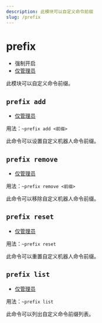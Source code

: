```yaml
---
description: 此模块可以自定义命令前缀
slug: /prefix
---
```


# prefix

-   强制开启
-   [仅管理员](permissions)

此模块可以自定义命令前缀。

## `prefix add`

-   [仅管理员](permissions)

用法：`~prefix add <前缀>`

此命令可以设置自定义机器人命令前缀。

## `prefix remove`

-   [仅管理员](permissions)

用法：`~prefix remove <前缀>`

此命令可以移除自定义机器人命令前缀。

## `prefix reset`

-   [仅管理员](permissions)

用法：`~prefix reset`

此命令可以重置自定义机器人命令前缀。

## `prefix list`

-   [仅管理员](permissions)

用法：`~prefix list`

此命令可以列出自定义命令前缀列表。
